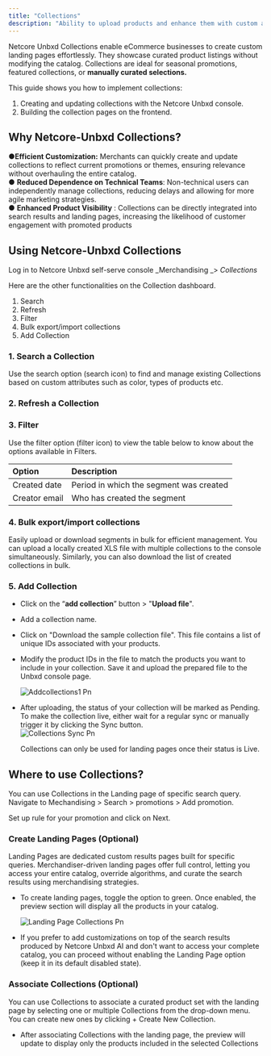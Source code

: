 ```yaml
---
title: "Collections"
description: "Ability to upload products and enhance them with custom attributes for landing pages"
---
```


Netcore Unbxd Collections enable eCommerce businesses to create custom landing pages effortlessly. They showcase curated product listings without modifying the catalog. Collections are ideal for seasonal promotions, featured collections, or **manually curated selections.**

This guide shows you how to implement collections:

1. Creating and updating collections with the Netcore Unbxd console.
2. Building the collection pages on the frontend.

## Why Netcore-Unbxd Collections?

●**Efficient Customization:**   Merchants can quickly create and update collections to reflect current promotions or themes, ensuring relevance without overhauling the entire catalog.\
● **Reduced Dependence on Technical Teams**: Non-technical users can independently manage collections, reducing delays and allowing for more agile marketing strategies.\
● **Enhanced Product Visibility** : Collections can be directly integrated into search results and landing pages, increasing the likelihood of customer engagement with promoted products

## Using Netcore-Unbxd Collections

Log in to Netcore Unbxd self-serve console \_Merchandising \_\> _Collections_

Here are the other functionalities on the Collection dashboard.

1. Search
2. Refresh
3. Filter
4. Bulk export/import collections
5. Add Collection

### 1. Search a Collection

Use the search option (search icon) to find and manage existing Collections based on custom attributes such as color, types of products etc.

### 2. Refresh a Collection

### 3. Filter

Use the filter option (filter icon) to view the table below to know about the options available in Filters.

| Option        | Description                             |
| :------------ | :-------------------------------------- |
| Created date  | Period in which the segment was created |
| Creator email | Who has created the segment             |

### 4. Bulk export/import collections

Easily upload or download segments in bulk for efficient management. You can upload a locally created XLS file with multiple collections to the console simultaneously. Similarly, you can also download the list of created collections in bulk.

### 5. Add Collection

- Click on the “**add collection**” button \> "**Upload file**".
- Add a collection name.
- Click on "Download the sample collection file". This file contains a list of unique IDs associated with your products.
- Modify the product IDs in the file to match the products you want to include in your collection. Save it and upload the prepared file to the Unbxd console page.

  ![Addcollections1 Pn](/images/Addcollections1.png)
- After uploading, the status of your collection will be marked as Pending. To make the collection live, either wait for a regular sync or manually trigger it by clicking the Sync button.\
  ![Collections Sync Pn](/images/Collections_sync.png)

  <Note>
    Collections can only be used for landing pages once their status is Live.
  </Note>

## Where to use Collections?

You can use Collections in the Landing page of specific search query. Navigate to Mechandising \> Search \> promotions \> Add promotion.

Set up rule for your promotion and click on Next.

### Create Landing Pages (Optional)

Landing Pages are dedicated custom results pages built for specific queries. Merchandiser-driven landing pages offer full control, letting you access your entire catalog, override algorithms, and curate the search results using merchandising strategies.

- To create landing pages, toggle the option to green. Once enabled, the preview section will display all the products in your catalog.

  ![Landing Page Collections Pn](/images/LandingPage_collections.png)
- If you prefer to add customizations on top of the search results produced by Netcore Unbxd AI and don't want to access your complete catalog, you can proceed without enabling the Landing Page option (keep it in its default disabled state).

### Associate Collections (Optional)

You can use Collections to associate a curated product set with the landing page by selecting one or multiple Collections from the drop-down menu. You can create new ones by clicking \+ Create New Collection.

- After associating Collections with the landing page, the preview will update to display only the products included in the selected Collections
